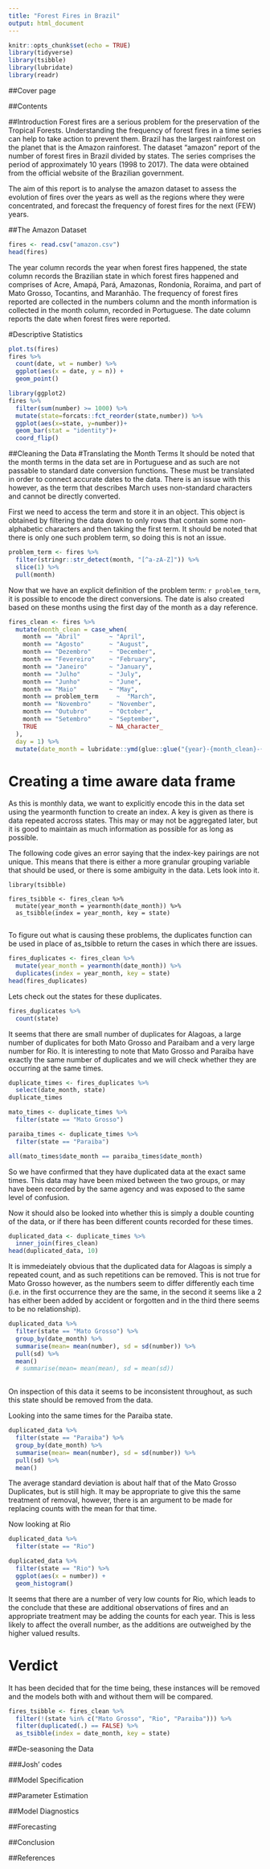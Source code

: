 ```yaml
---
title: "Forest Fires in Brazil"
output: html_document
---
```


```r
knitr::opts_chunk$set(echo = TRUE)
library(tidyverse)
library(tsibble)
library(lubridate)
library(readr)
```
##Cover page


##Contents


##Introduction
Forest fires are a serious problem for the preservation of the Tropical Forests. Understanding the frequency of forest fires in a time series can help to take action to prevent them. Brazil has the largest rainforest on the planet that is the Amazon rainforest. The dataset "amazon" report of the number of forest fires in Brazil divided by states. The series comprises the period of approximately 10 years (1998 to 2017). The data were obtained from the official website of the Brazilian government.


The aim of this report is to analyse the amazon dataset to assess the evolution of fires over the years as well as the regions where they were concentrated, and forecast the frequency of forest fires for the next (FEW) years.


##The Amazon Dataset
```r
fires <- read.csv("amazon.csv")
head(fires)
```
The year column records the year when forest fires happened, the state column records the Brazilian state in which forest fires happened and comprises of Acre, Amapá, Pará, Amazonas, Rondonia, Roraima, and part of Mato Grosso, Tocantins, and Maranhão. The frequency of forest fires reported are collected in the numbers column and the month information is collected in the month column, recorded in Portuguese. The date column reports the date when forest fires were reported.

#Descriptive Statistics
```r
plot.ts(fires)
fires %>% 
  count(date, wt = number) %>% 
  ggplot(aes(x = date, y = n)) +
  geom_point()

library(ggplot2)
fires %>%
  filter(sum(number) >= 1000) %>%
  mutate(state=forcats::fct_reorder(state,number)) %>%
  ggplot(aes(x=state, y=number))+
  geom_bar(stat = "identity")+
  coord_flip()
```


##Cleaning the Data
#Translating the Month Terms
It should be noted that the month terms in the data set are in Portuguese and as such are not passable to standard date conversion functions. These must be translated in order to connect accurate dates to the data. There is an issue with this however, as the term that describes March uses non-standard characters and cannot be directly converted. 


First we need to access the term and store it in an object. This object is obtained by filtering the data down to only rows that contain some non-alphabetic characters and then taking the first term. It should be noted that there is only one such problem term, so doing this is not an issue.
```r
problem_term <- fires %>% 
  filter(stringr::str_detect(month, "[^a-zA-Z]")) %>% 
  slice(1) %>% 
  pull(month)
```


Now that we have an explicit definition of the problem term: `r problem_term`, it is possible to encode the direct conversions. The date is also created based on these months using the first day of the month as a day reference.
```r
fires_clean <- fires %>% 
  mutate(month_clean = case_when(
    month == "Abril"        ~ "April",
    month == "Agosto"       ~ "August",
    month == "Dezembro"     ~ "December",
    month == "Fevereiro"    ~ "February",
    month == "Janeiro"      ~ "January",
    month == "Julho"        ~ "July",
    month == "Junho"        ~ "June",
    month == "Maio"         ~ "May",
    month == problem_term     ~  "March",
    month == "Novembro"     ~ "November",
    month == "Outubro"      ~ "October",
    month == "Setembro"     ~ "September", 
    TRUE                    ~ NA_character_
  ), 
  day = 1) %>% 
  mutate(date_month = lubridate::ymd(glue::glue("{year}-{month_clean}-{day}")))
```


# Creating a time aware data frame
As this is monthly data, we want to explicitly encode this in the data set using the yearmonth function to create an index. A key is given as there is data repeated accross states. This may or may not be aggregated later, but it is good to maintain as much information as possible for as long as possible.


The following code gives an error saying that the index-key pairings are not unique. This means that there is either a more granular grouping variable that should be used, or there is some ambiguity in the data. Lets look into it. 


```
library(tsibble)

fires_tsibble <- fires_clean %>% 
  mutate(year_month = yearmonth(date_month)) %>% 
  as_tsibble(index = year_month, key = state)
  
```


To figure out what is causing these problems, the duplicates function can be used in place of as_tsibble to return the cases in which there are issues. 
```r
fires_duplicates <- fires_clean %>% 
  mutate(year_month = yearmonth(date_month)) %>% 
  duplicates(index = year_month, key = state)
head(fires_duplicates)
```

Lets check out the states for these duplicates.
```r
fires_duplicates %>% 
  count(state)
```


It seems that there are small number of duplicates for Alagoas, a large number of duplicates for both Mato Grosso and Paraibam and a very large number for Rio. It is interesting to note that Mato Grosso and Paraiba have exactly the same number of duplicates and we will check whether they are occurring at the same times. 

```r
duplicate_times <- fires_duplicates %>% 
  select(date_month, state)
duplicate_times
```


```r
mato_times <- duplicate_times %>% 
  filter(state == "Mato Grosso")

paraiba_times <- duplicate_times %>% 
  filter(state == "Paraiba")
```

```r
all(mato_times$date_month == paraiba_times$date_month)
```

So we have confirmed that they have duplicated data at the exact same times. This data may have been mixed between the two groups, or may have been recorded by the same agency and was exposed to the same level of confusion.


Now it should also be looked into whether this is simply a double counting of the data, or if there has been different counts recorded for these times.




```r
duplicated_data <- duplicate_times %>% 
  inner_join(fires_clean)
head(duplicated_data, 10)
```

It is immedeiately obvious that the duplicated data for Alagoas is simply a repeated count, and as such repetitions can be removed. This is not true for Mato Grosso however, as the numbers seem to differ differently each time (i.e. in the first occurrence they are the same, in the second it seems like a 2 has either been added by accident or forgotten and in the third there seems to be no relationship).


```r
duplicated_data %>% 
  filter(state == "Mato Grosso") %>% 
  group_by(date_month) %>% 
  summarise(mean= mean(number), sd = sd(number)) %>% 
  pull(sd) %>% 
  mean()
  # summarise(mean= mean(mean), sd = mean(sd))
  
```

On inspection of this data it seems to be inconsistent throughout, as such this state should be removed from the data. 

Looking into the same times for the Paraiba state. 
```r
duplicated_data %>% 
  filter(state == "Paraiba") %>% 
  group_by(date_month) %>% 
  summarise(mean= mean(number), sd = sd(number)) %>% 
  pull(sd) %>% 
  mean()
```


The average standard deviation is about half that of the Mato Grosso Duplicates, but is still high. It may be appropriate to give this the same treatment of removal, however, there is an argument to be made for replacing counts with the mean for that time.


Now looking at Rio
```r
duplicated_data %>% 
  filter(state == "Rio") 
```


```r
duplicated_data %>% 
  filter(state == "Rio") %>% 
  ggplot(aes(x = number)) +
  geom_histogram()
```

It seems that there are a number of very low counts for Rio, which leads to the conclude that these are additional observations of fires and an appropriate treatment may be adding the counts for each year. This is less likely to affect the overall number, as the additions are outweighed by the higher valued results.


# Verdict
It has been decided that for the time being, these instances will be removed and the models both with and without them will be compared. 
```r
fires_tsibble <- fires_clean %>% 
  filter(!(state %in% c("Mato Grosso", "Rio", "Paraiba"))) %>% 
  filter(duplicated(.) == FALSE) %>% 
  as_tsibble(index = date_month, key = state)
```




##De-seasoning the Data

###Josh' codes


##Model Specification

##Parameter Estimation

##Model Diagnostics

##Forecasting

##Conclusion

##References
